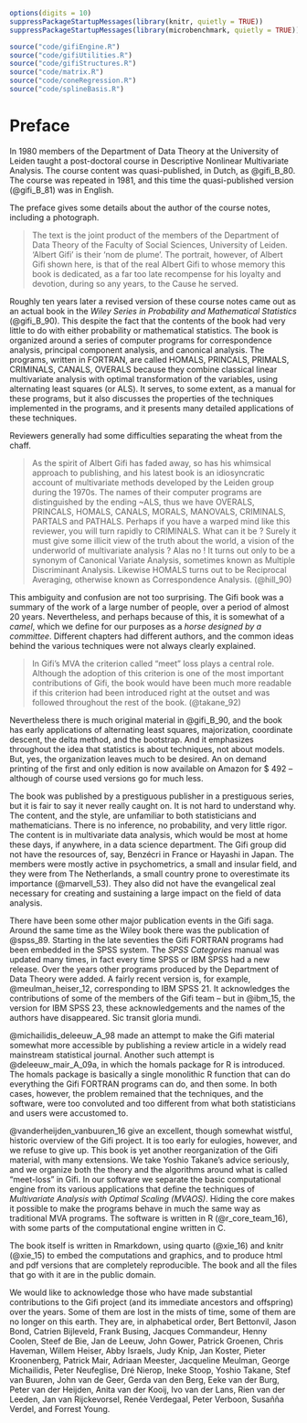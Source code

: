 
```r
options(digits = 10) 
suppressPackageStartupMessages(library(knitr, quietly = TRUE))
suppressPackageStartupMessages(library(microbenchmark, quietly = TRUE))
```

```r
source("code/gifiEngine.R")
source("code/gifiUtilities.R")
source("code/gifiStructures.R")
source("code/matrix.R")
source("code/coneRegression.R")
source("code/splineBasis.R")
```

# Preface {-}

In 1980 members of the Department of Data Theory at the University of Leiden taught a post-doctoral course in Descriptive Nonlinear Multivariate Analysis. The course content was quasi-published, in Dutch, as @gifi_B_80. The course was repeated in 1981, and this time the quasi-published version (@gifi_B_81) was in English. 

The preface gives some details about the author of the course notes, including a photograph.

> The text is the joint product of the members of the Department of Data Theory of the Faculty of Social Sciences, University of Leiden.
> 'Albert Gifi' is their 'nom de plume'. The portrait, however, of Albert Gifi shown here, is that of the real Albert Gifi to whose 
> memory this book is dedicated, as a far too late recompense for his loyalty and devotion, during so any years, to the Cause he served.

Roughly ten years later a revised version of these course notes came out as an actual book in the *Wiley Series in Probability and Mathematical Statistics* (@gifi_B_90). This despite the fact that the contents of the book had very little to do with either probability or mathematical statistics. The book is organized around a series of computer programs for correspondence analysis, principal component analysis, and canonical analysis. The programs, written in FORTRAN, are called HOMALS, PRINCALS, PRIMALS, CRIMINALS, CANALS, OVERALS because they combine classical linear multivariate analysis with optimal transformation of the variables, using alternating least squares (or ALS). It serves, to some extent, as a manual for these programs, but it also discusses the properties of the techniques implemented in the programs, and it presents many detailed applications of these techniques.

Reviewers generally had some difficulties separating the wheat from the chaff.

> As the spirit of Albert Gifi has faded away, so has his whimsical approach to 
> publishing, and his latest book is an idiosyncratic account of multivariate methods 
> developed by the Leiden group during the 1970s. The names of their computer programs 
> are distinguished by the ending ~ALS, thus we have OVERALS, PRINCALS, HOMALS, 
> CANALS, MORALS, MANOVALS, CRIMINALS, PARTALS and PATHALS. Perhaps if you have a 
> warped mind like this reviewer, you will turn rapidly to CRIMINALS. What can it be ?
> Surely it must give some illicit view of the truth about the world, a vision of the 
> underworld of multivariate analysis ? Alas no ! It turns out only to be a synonym of
> Canonical Variate Analysis, sometimes known as Multiple Discriminant Analysis. 
> Likewise HOMALS turns out to be Reciprocal Averaging, otherwise known as 
> Correspondence Analysis. (@hill_90)

This ambiguity and confusion are not too surprising. The Gifi book was a summary of the work of a large number of people, over a period of almost 20 years. Nevertheless, and perhaps because of this, it is somewhat of a *camel*, which we define for our purposes as a *horse designed by a committee*. Different chapters had different authors, and the common ideas behind the various techniques were not always clearly explained. 

> In Gifi's MVA the criterion called "meet" loss plays a central role. Although the 
> adoption of this criterion is one of the most important contributions of Gifi, the 
> book would have been much more readable if this criterion had been introduced right 
> at the outset and was followed throughout the rest of the book. (@takane_92)

Nevertheless there is much original material in @gifi_B_90, and the book has early applications of alternating least squares, majorization, coordinate descent, the delta method, and the bootstrap. And it emphasizes throughout the idea that statistics is about techniques, not about models. But, yes, the organization leaves much to be desired. An on demand printing of the first and only edition is now available on Amazon for $ 492 -- although of course used versions go for much less.

The book was published by a prestiguous publisher in a prestiguous series, but it is fair to say it never really caught on. It is not hard to understand why. The content, and the style, are unfamiliar to both statisticians and mathematicians. There is no inference, no probability, and very little rigor.  The content is in multivariate data analysis, which would be most at home these days, if anywhere, in a data science department. The Gifi group did not have the resources of, say, Benzécri in France or Hayashi in Japan. The members were mostly active in psychometrics, a small and insular field, and they were from The Netherlands, a small country prone to overestimate its importance (@marvell_53). They also did not have the evangelical zeal necessary for creating and sustaining a large impact on the field of data analysis.

There have been some other major publication events in the Gifi saga. Around the same time as the Wiley book there was the publication of @spss_89. Starting in the late seventies the Gifi FORTRAN programs had been embedded in the SPSS system. The *SPSS Categories* manual was updated many times, in fact every time SPSS or IBM SPSS had a new release. Over the years other programs produced by the Department of Data Theory were added. A fairly recent version is, for example, @meulman_heiser_12, corresponding to IBM SPSS 21. It acknowledges the contributions of some of the members of the Gifi team -- but in @ibm_15, the version for IBM SPSS 23, these acknowledgements and the names of the authors have disappeared. Sic transit gloria mundi.

@michailidis_deleeuw_A_98 made an attempt to make the Gifi material somewhat more accessible by publishing a review article in a widely read mainstream statistical journal. Another such attempt is @deleeuw_mair_A_09a, in which the homals package for R is introduced. The homals package is basically a single monolithic R function that can do everything the Gifi FORTRAN programs can do, and then some. In both cases, however, the problem remained that the techniques, and the software, were too convoluted and too different from what both statisticians and users were accustomed to.

@vanderheijden_vanbuuren_16 give an excellent, though somewhat wistful, historic overview of the Gifi project. It is too early for eulogies, however, and we refuse to give up. This book is yet another reorganization of the Gifi material, with many extensions. We take Yoshio Takane's advice seriously, and we organize both the theory and the algorithms around what is called "meet-loss" in Gifi. In our software we separate the basic computational engine from its various applications that define the techniques of *Multivariate Analysis with Optimal Scaling (MVAOS)*. Hiding the core makes it possible to make the programs behave in much the same way as traditional MVA programs. The software is written in R (@r_core_team_16), with some parts of the computational engine written in C. 

The book itself is written in Rmarkdown, using quarto (@xie_16) and knitr (@xie_15) to embed the computations and graphics, and to produce html and pdf versions that are completely reproducible. The book and all the files that go with it are in the public domain.
  
We would like to acknowledge those who have made substantial contributions to the Gifi project (and its immediate ancestors and offspring) over the years. Some of them are lost in the mists of time, some of them are no longer on this earth. They are, in alphabetical order, Bert Bettonvil, Jason Bond, Catrien Bijleveld, Frank Busing, Jacques Commandeur, Henny Coolen, Steef de Bie, Jan de Leeuw, John Gower, Patrick Groenen, Chris Haveman, Willem Heiser, Abby Israels, Judy Knip, Jan Koster, Pieter Kroonenberg, Patrick Mair, Adriaan Meester, Jacqueline Meulman, George Michailidis, Peter Neufeglise, Dré Nierop, Ineke Stoop, Yoshio Takane, Stef van Buuren, John van de Geer, Gerda van den Berg, Eeke van der Burg, Peter van der Heijden, Anita van der Kooij, Ivo van der Lans, Rien van der Leeden, Jan van Rijckevorsel, Renée Verdegaal, Peter Verboon, Susañña Verdel, and Forrest Young.
  
